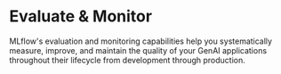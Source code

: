
# Evaluate & Monitor
MLflow's evaluation and monitoring capabilities help you systematically measure, improve, and maintain the quality of your GenAI applications throughout their lifecycle from development through production.

<div class="flex-row" style={{ marginTop: "2rem", marginBottom: "2rem", gap: "1rem" }}>
  <TitleCard
    title="LLM Evaluation (Legacy)"
    description="MLflow provides LLM evaluation capabilities built on top of the classic mlflow.evaluate API. If you are using self-hosted or local MLflow, click this card to learn more about available evaluation options."
    link="/genai/eval-monitor/llm-evaluation"
  />
  <TitleCard
    title="New Evaluation Suite for LLMs/GenAI (Managed-Only)"
    link="https://docs.databricks.com/aws/en/mlflow3/genai/eval-monitor/"
    description="MLflow 3.0 introduces a new evaluation suite for LLMs/GenAI. This new suite is only available in Managed MLflow on Databricks, but are coming soon to OSS MLflow. If you are interested in trying it out with free Databricks trial, click this card to learn more."
  />
</div>
